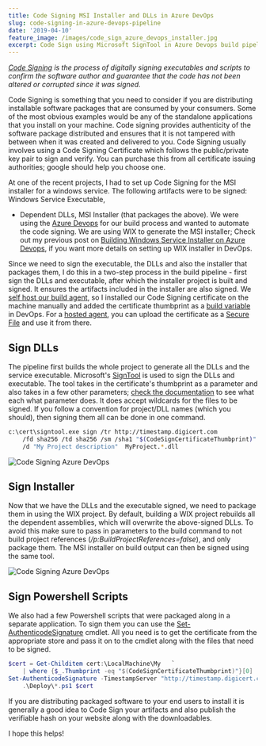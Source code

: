 ```yaml
---
title: Code Signing MSI Installer and DLLs in Azure DevOps
slug: code-signing-in-azure-devops-pipeline
date: '2019-04-10'
feature_image: /images/code_sign_azure_devops_installer.jpg
excerpt: Code Sign using Microsoft SignTool in Azure Devops build pipeline.
---
```

_[Code Signing](https://en.wikipedia.org/wiki/Code_signing) is the process of digitally signing executables and scripts to confirm the software author and guarantee that the code has not been altered or corrupted since it was signed._

Code Signing is something that you need to consider if you are distributing installable software packages that are consumed by your consumers. Some of the most obvious examples would be any of the standalone applications that you install on your machine. Code signing provides authenticity of the software package distributed and ensures that it is not tampered with between when it was created and delivered to you. Code Signing usually involves using a Code Signing Certificate which follows the public/private key pair to sign and verify. You can purchase this from all certificate issuing authorities; google should help you choose one.

At one of the recent projects, I had to set up Code Signing for the MSI installer for a windows service. The following artifacts were to be signed: Windows Service Executable,

-   Dependent DLLs, MSI Installer (that packages the above). We were using the [Azure Devops](https://azure.microsoft.com/en-au/services/devops/) for our build process and wanted to automate the code signing. We are using WIX to generate the MSI installer; Check out my previous post on [Building Windows Service Installer on Azure Devops](/blog/building-windows-service-installer-on-azure-devops/), if you want more details on setting up WIX installer in DevOps.

Since we need to sign the executable, the DLLs and also the installer that packages them, I do this in a two-step process in the build pipeline - first sign the DLLs and executable, after which the installer project is built and signed. It ensures the artifacts included in the installer are also signed. We [self host our build agent](https://docs.microsoft.com/en-us/azure/devops/pipelines/agents/agents?view=azure-devops#install), so I installed our Code Signing certificate on the machine manually and added the certificate thumbprint as a [build variable](https://docs.microsoft.com/en-us/azure/devops/pipelines/process/variables?view=azure-devops&tabs=designer%2Cbatch) in DevOps. For a [hosted agent](https://docs.microsoft.com/en-us/azure/devops/pipelines/agents/hosted?view=azure-devops&tabs=yaml), you can upload the certificate as a [Secure File](https://docs.microsoft.com/en-us/azure/devops/pipelines/library/secure-files?view=azure-devops) and use it from there.

## Sign DLLs

The pipeline first builds the whole project to generate all the DLLs and the service executable. Microsoft's [SignTool](https://docs.microsoft.com/en-us/windows/desktop/seccrypto/signtool) is used to sign the DLLs and executable. The tool takes in the certificate's thumbprint as a parameter and also takes in a few other parameters; [check the documentation](https://docs.microsoft.com/en-us/windows/desktop/seccrypto/signtool) to see what each what parameter does. It does accept wildcards for the files to be signed. If you follow a convention for project/DLL names (which you should), then signing them all can be done in one command.

```bash
c:\cert\signtool.exe sign /tr http://timestamp.digicert.com 
    /fd sha256 /td sha256 /sm /sha1 "$(CodeSignCertificateThumbprint)" 
    /d "My Project description"  MyProject.*.dll

```
![Code Signing Azure DevOps](/images/code_sign_azure_devops.jpg)

## Sign Installer

Now that we have the DLLs and the executable signed, we need to package them in using the WIX project. By default, building a WIX project rebuilds all the dependent assemblies, which will overwrite the above-signed DLLs. To avoid this make sure to pass in parameters to the build command to not build project references (_/p:BuildProjectReferences=false_), and only package them. The MSI installer on build output can then be signed using the same tool.

![Code Signing Azure DevOps](/images/code_sign_azure_devops_installer.jpg)

## Sign Powershell Scripts

We also had a few Powershell scripts that were packaged along in a separate application. To sign them you can use the [Set-AuthenticodeSignature](https://docs.microsoft.com/en-us/powershell/module/microsoft.powershell.security/set-authenticodesignature?view=powershell-6) cmdlet. All you need is to get the certificate from the appropriate store and pass it on to the cmdlet along with the files that need to be signed.

```powershell
$cert = Get-Childitem cert:\LocalMachine\My   `
    | where {$_.Thumbprint -eq "$(CodeSignCertificateThumbprint)"}[0]
Set-AuthenticodeSignature -TimestampServer "http://timestamp.digicert.com" `
    .\Deploy\*.ps1 $cert 

```

If you are distributing packaged software to your end users to install it is generally a good idea to Code Sign your artifacts and also publish the verifiable hash on your website along with the downloadables.

I hope this helps!
